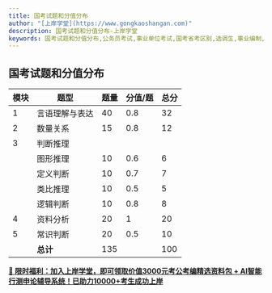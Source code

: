 ```yaml
---
title: 国考试题和分值分布
author: "[上岸学堂](https://www.gongkaoshangan.com)"
description: 国考试题和分值分布-上岸学堂
keywords: 国考试题和分值分布,公务员考试,事业单位考试,国考省考区别,选调生,事业编制,行政编制,公务员待遇,事业编待遇,考编难度,上岸学堂
---
```


## 国考试题和分值分布
| 模块 | 题型         | 题量 | 分值/题 | 总分 |
| ---- | ------------ | ---- | ------- | ---- |
| 1    | 言语理解与表达 | 40   | 0.8     | 32   |
| 2    | 数量关系      | 15   | 0.8     | 12   |
| 3    | 判断推理      |      |         |      |
|      | 图形推理      | 10   | 0.6     | 6    |
|      | 定义判断      | 10   | 0.7     | 7    |
|      | 类比推理      | 10   | 0.5     | 5    |
|      | 逻辑判断      | 10   | 0.8     | 8    |
| 4    | 资料分析      | 20   | 1       | 20   |
| 5    | 常识判断      | 20   | 0.5     | 10   |
|      | **总计**      | 135  |         | 100  |

**[🎁 限时福利：加入上岸学堂，即可领取价值3000元考公考编精选资料包 + AI智能行测申论辅导系统！已助力10000+考生成功上岸](https://note.gongkaoshangan.com)**